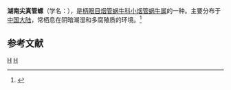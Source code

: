 {{Infraspeciesbox
| genus = Euphaedusa
| species = aculus
| varietas = siangnanensis
| authority = Yen, 1939
}}
'''湖南尖真管螺'''（学名：''{{lang|la|Euphaedusa aculus siangnanensis}}''），是[[柄眼目|柄眼目]][[烟管蜗牛科|烟管蜗牛科]][[小烟管蜗牛属|小烟管蜗牛属]]的一种。主要分布于[[中国大陆|中国大陆]]，常栖息在阴暗潮湿和多腐殖质的环境。<ref>{{cite web|url=http://shell.sinica.edu.tw/chinese/shellbase_detail.php?science_no=5901|title=国际贝库：湖南尖真管螺|publisher=台湾贝类资料库|accessdate=2009-08-11}}</ref>

== 参考文献 ==
{{reflist}}
{{taxonbar}}
[[Category:_1939年描述的动物|H]]
[[Category:小烟管蜗牛属|H]]